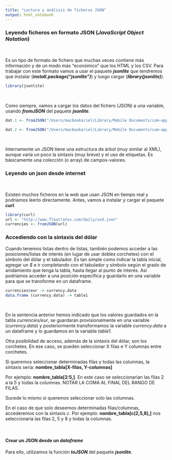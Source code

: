 ```yaml
---
title: "Lectura y análisis de ficheros JSON"
output: html_notebook
---
```


### Leyendo ficheros en formato JSON (_JavaScript Object Notation_)
\

Es un tipo de formato de fichero que muchas veces contiene más información y de un modo más "económico" que los HTML y los CSV. Para trabajar con este formato vamos a usar el paquete _**jsonlite**_ que tendremos que instalar (_**install.package("jsonlite")**_) y luego cargar (_**library(jsonlite)**_).

```r
library(jsonlite)
```
\

Como siempre, vamos a cargar los datos del fichero (JSON) a una variable, usando _**fromJSON**_ del paquete _**jsonlite**_.

```r
dat.1 <- fromJSON("/Users/macbookariel/Library/Mobile Documents/com~apple~CloudDocs/@ARIEL/AADD/DataScience/DataScience-con-RStudio/@Ariel/b Datos/tema1/students.json")

dat.2 <- fromJSON("/Users/macbookariel/Library/Mobile Documents/com~apple~CloudDocs/@ARIEL/AADD/DataScience/DataScience-con-RStudio/@Ariel/b Datos/tema1/student-courses.json")
```
\

Internamente un JSON tiene una estructura de árbol (muy similar al XML), aunque varía un poco la sintaxis (muy breve) y el uso de etiquetas. Es básicamente una colección (o array) de campos-valores.

### Leyendo un json desde internet
\

Existen muchos ficheros en la web que usan JSON en tiempo real y podríamos leerlo directamente. Antes, vamos a instalar y cargar el paquete _**curl**_.

```r
library(curl)
url <- "http://www.floatrates.com/daily/usd.json"
currencies <- fromJSON(url)
```

### Accediendo con la sintaxis del dólar

Cuando tenemos listas dentro de listas, también podemos acceder a las posiciones/listas de interés (en lugar de usar dobles corchetes) con el símbolo del dólar y el tabulador. Es tan simple como indicar la tabla inicial, agregar un _$_ e ir completando con el tabulador y símbolo según el grado de anidamiento que tenga la tabla, hasta llegar al punto de interés. Así podríamos acceder a una posición específica y guardarlo en una variable para que se transforme en un dataframe.

```r
currencies$eur -> currency.data
data.frame (currency.data) -> table1
```
\

En la sentencia anterior hemos indicado que los valores guardados en la tabla _currencies/eur_, se guardaran provisionalmente en una variable (_currency.data_) y posteriormente transformamos la variable _currency.data_ a un dataframe y lo guardamos en la variable _table1_.


Otra posibilidad de acceso, además de la sintaxis del dólar, son los corchetes. En ese caso, se pueden seleccionar X filas e Y columnas entre corchetes. 

Si queremos seleccionar determinadas filas y todas las columnas, la sintaxis sería: **nombre_tabla[X-filas, Y-columnas]**

Por ejemplo: **nombre_tabla[2:5,]**. En este caso se seleccionarían las filas 2 a la 5 y todas la columnas. NOTAR LA COMA AL FINAL DEL RANGO DE FILAS.

Sucede lo mismo si queremos seleccionar solo las columnas.

En el caso de que solo deseemos determinadas filas/columnas, accederemos con la sintaxis $c$. 
Por ejemplo: **nombre_tabla[c(2,5,8),]** nos seleccionaría las filas 2, 5 y 8 y todas la columnas.

\

#### Crear un JSON desde un _dataframe_

Para ello, utilizamos la función _**toJSON**_ del paquete _**jsonlite**_.
\
\